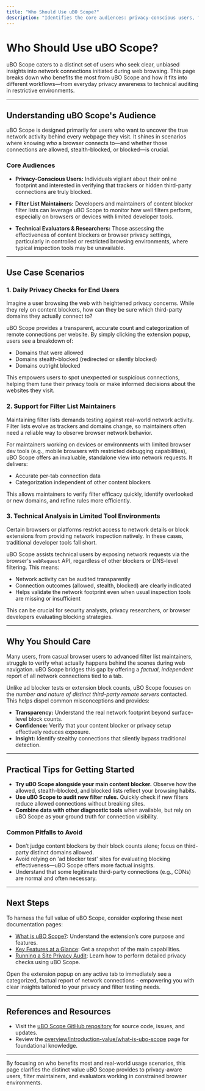 ```yaml
---
title: "Who Should Use uBO Scope?"
description: "Identifies the core audiences: privacy-conscious users, filter list maintainers, and anyone evaluating the efficacy of blockers. Covers use case scenarios from daily browsing privacy checks to technical analysis on environments with limited browser tools."
---
```


# Who Should Use uBO Scope?

uBO Scope caters to a distinct set of users who seek clear, unbiased insights into network connections initiated during web browsing. This page breaks down who benefits the most from uBO Scope and how it fits into different workflows—from everyday privacy awareness to technical auditing in restrictive environments.

---

## Understanding uBO Scope's Audience

uBO Scope is designed primarily for users who want to uncover the true network activity behind every webpage they visit. It shines in scenarios where knowing _who_ a browser connects to—and whether those connections are allowed, stealth-blocked, or blocked—is crucial.

### Core Audiences

- **Privacy-Conscious Users:** Individuals vigilant about their online footprint and interested in verifying that trackers or hidden third-party connections are truly blocked.

- **Filter List Maintainers:** Developers and maintainers of content blocker filter lists can leverage uBO Scope to monitor how well filters perform, especially on browsers or devices with limited developer tools.

- **Technical Evaluators & Researchers:** Those assessing the effectiveness of content blockers or browser privacy settings, particularly in controlled or restricted browsing environments, where typical inspection tools may be unavailable.

---

## Use Case Scenarios

### 1. Daily Privacy Checks for End Users

Imagine a user browsing the web with heightened privacy concerns. While they rely on content blockers, how can they be sure which third-party domains they actually connect to?

uBO Scope provides a transparent, accurate count and categorization of remote connections per website. By simply clicking the extension popup, users see a breakdown of:
- Domains that were allowed
- Domains stealth-blocked (redirected or silently blocked)
- Domains outright blocked

This empowers users to spot unexpected or suspicious connections, helping them tune their privacy tools or make informed decisions about the websites they visit.

### 2. Support for Filter List Maintainers

Maintaining filter lists demands testing against real-world network activity. Filter lists evolve as trackers and domains change, so maintainers often need a reliable way to observe browser network behavior.

For maintainers working on devices or environments with limited browser dev tools (e.g., mobile browsers with restricted debugging capabilities), uBO Scope offers an invaluable, standalone view into network requests. It delivers:
- Accurate per-tab connection data
- Categorization independent of other content blockers

This allows maintainers to verify filter efficacy quickly, identify overlooked or new domains, and refine rules more efficiently.

### 3. Technical Analysis in Limited Tool Environments

Certain browsers or platforms restrict access to network details or block extensions from providing network inspection natively. In these cases, traditional developer tools fall short.

uBO Scope assists technical users by exposing network requests via the browser's `webRequest` API, regardless of other blockers or DNS-level filtering. This means:
- Network activity can be audited transparently
- Connection outcomes (allowed, stealth, blocked) are clearly indicated
- Helps validate the network footprint even when usual inspection tools are missing or insufficient

This can be crucial for security analysts, privacy researchers, or browser developers evaluating blocking strategies.

---

## Why You Should Care

Many users, from casual browser users to advanced filter list maintainers, struggle to verify what actually happens behind the scenes during web navigation. uBO Scope bridges this gap by offering a _factual_, _independent_ report of all network connections tied to a tab.

Unlike ad blocker tests or extension block counts, uBO Scope focuses on the _number and nature of distinct third-party remote servers_ contacted. This helps dispel common misconceptions and provides:

- **Transparency:** Understand the real network footprint beyond surface-level block counts.
- **Confidence:** Verify that your content blocker or privacy setup effectively reduces exposure.
- **Insight:** Identify stealthy connections that silently bypass traditional detection.

---

## Practical Tips for Getting Started

- **Try uBO Scope alongside your main content blocker.** Observe how the allowed, stealth-blocked, and blocked lists reflect your browsing habits.
- **Use uBO Scope to audit new filter rules.** Quickly check if new filters reduce allowed connections without breaking sites.
- **Combine data with other diagnostic tools** when available, but rely on uBO Scope as your ground truth for connection visibility.

### Common Pitfalls to Avoid

- Don’t judge content blockers by their block counts alone; focus on third-party distinct domains allowed.
- Avoid relying on 'ad blocker test' sites for evaluating blocking effectiveness—uBO Scope offers more factual insights.
- Understand that some legitimate third-party connections (e.g., CDNs) are normal and often necessary.

---

## Next Steps

To harness the full value of uBO Scope, consider exploring these next documentation pages:

- [What is uBO Scope?](/overview/introduction-value/what-is-ubo-scope): Understand the extension’s core purpose and features.
- [Key Features at a Glance](/overview/introduction-value/quick-feature-overview): Get a snapshot of the main capabilities.
- [Running a Site Privacy Audit](/guides/practical-use-cases/site-privacy-audit-guide): Learn how to perform detailed privacy checks using uBO Scope.


<Tip>
Open the extension popup on any active tab to immediately see a categorized, factual report of network connections - empowering you with clear insights tailored to your privacy and filter testing needs.
</Tip>

---

## References and Resources

- Visit the [uBO Scope GitHub repository](https://github.com/gorhill/uBO-Scope) for source code, issues, and updates.
- Review the [overview/introduction-value/what-is-ubo-scope](https://github.com/gorhill/uBO-Scope/blob/main/docs/overview/introduction-value/what-is-ubo-scope.mdx) page for foundational knowledge.

---

By focusing on who benefits most and real-world usage scenarios, this page clarifies the distinct value uBO Scope provides to privacy-aware users, filter maintainers, and evaluators working in constrained browser environments.